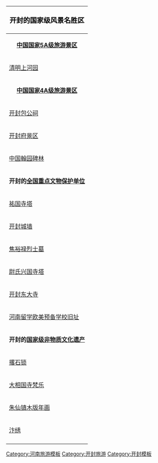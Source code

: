 {| border="1" cellpadding="2" style="margin: 0 0 1em 1em; background: #f9f9f9; border: 1px #aaaaaa solid; border-collapse: collapse; font-size: 90%;"
!colspan="2" bgcolor="#f9f9f9" style="text-align: center; font-size: 14pt;" | <font color="#000000">开封的国家级风景名胜区</font>
|-
|align=center colspan=2|'''[[中国国家5A级旅游景区]]'''
|-
|[[清明上河园 ]]
|
|-
|align=center colspan=2|'''[[中国国家4A级旅游景区]]'''
|-
|[[开封包公祠]]
|[[龙亭|龙亭公园]]
|-
|[[开封府|开封府景区]]
|[[开宝寺琉璃塔|铁塔公园]]
|-
|[[中国翰园碑林]]
|
|-
|align=center colspan=2|'''开封的[[全国重点文物保护单位]]'''
|-
| [[开宝寺琉璃塔|祐国寺塔]] 
| [[北宋东京城遗址]] 
|-
|[[开封城墙]]
|[[山陕甘会馆]] 
|-
| [[焦裕禄烈士墓]]
|[[鹿台岗遗址]]
|-
|[[尉氏兴国寺塔]]
|[[朱仙镇清真寺]]
|-
|[[开封东大寺]]
|[[刘青霞故居]]
|-
|[[河南留学欧美预备学校|河南留学欧美预备学校旧址]]
|[[龙亭|龙亭大殿]]
|-
|align=center colspan=2|'''开封的[[国家级非物质文化遗产]]'''
|-
|[[撂石锁]]
|[[开封盘鼓]]
|-
|[[大相国寺梵乐]]
|[[二夹弦]]
|-
|[[朱仙镇木版年画]]
|[[汴京灯笼张]]
|-
|[[汴绣]]
|
|-
|}
<noinclude>
[[Category:河南旅游模板]]
[[Category:开封旅游]]
[[Category:开封模板]]
</noinclude>